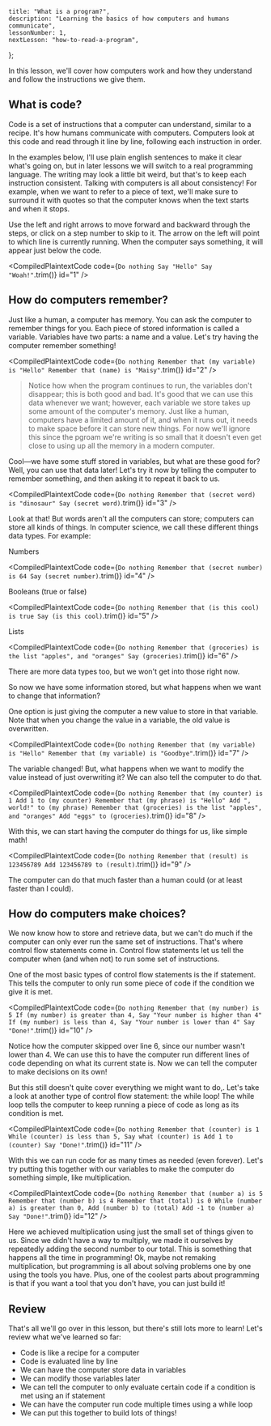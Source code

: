 
	title: "What is a program?",
	description: "Learning the basics of how computers and humans communicate",
	lessonNumber: 1,
	nextLesson: "how-to-read-a-program",
};

In this lesson, we'll cover how computers work and how they understand and follow the instructions we give them.

## What is code?

Code is a set of instructions that a computer can understand, similar to a recipe. It's how humans communicate with computers. Computers look at this code and read through it line by line, following each instruction in order.

In the examples below, I'll use plain english sentences to make it clear what's going on, but in later lessons we will switch to a real programming language. The writing may look a little bit weird, but that's to keep each instruction consistent. Talking with computers is all about consistency! For example, when we want to refer to a piece of text, we'll make sure to surround it with quotes so that the computer knows when the text starts and when it stops.

Use the left and right arrows to move forward and backward through the steps, or click on a step number to skip to it. The arrow on the left will point to which line is currently running. When the computer says something, it will appear just below the code.

<CompiledPlaintextCode
	code={`
Do nothing
Say "Hello"
Say "Woah!"
`.trim()}
	id="1"
/>

## How do computers remember?

Just like a human, a computer has memory. You can ask the computer to remember things for you. Each piece of stored information is called a <FancyText>variable</FancyText>. Variables have two parts: a name and a value. Let's try having the computer remember something!

<CompiledPlaintextCode
	code={`
Do nothing
Remember that (my variable) is "Hello"
Remember that (name) is "Maisy"
`.trim()}
	id="2"
/>

> Notice how when the program continues to run, the variables don't disappear; this is both good and bad. It's good that we can use this data whenever we want; however, each variable we store takes up some amount of the computer's memory. Just like a human, computers have a limited amount of it, and when it runs out, it needs to make space before it can store new things. For now we'll ignore this since the pgroam we're writing is so small that it doesn't even get close to using up all the memory in a modern computer.

Cool—we have some stuff stored in variables, but what are these good for? Well, you can use that data later! Let's try it now by telling the computer to remember something, and then asking it to repeat it back to us.

<CompiledPlaintextCode
	code={`
Do nothing
Remember that (secret word) is "dinosaur"
Say (secret word)
`.trim()}
	id="3"
/>

Look at that! But words aren't all the computers can store; computers can store all kinds of things. In computer science, we call these different things <FancyText>data types</FancyText>. For example:

Numbers

<CompiledPlaintextCode
	code={`
Do nothing
Remember that (secret number) is 64
Say (secret number)
`.trim()}
	id="4"
/>

Booleans (true or false)

<CompiledPlaintextCode
	code={`
Do nothing
Remember that (is this cool) is true
Say (is this cool)
`.trim()}
	id="5"
/>

Lists

<CompiledPlaintextCode
	code={`
Do nothing
Remember that (groceries) is the list "apples", and "oranges"
Say (groceries)
`.trim()}
	id="6"
/>

There are more data types too, but we won't get into those right now.

So now we have some information stored, but what happens when we want to change that information?

One option is just giving the computer a new value to store in that variable. Note that when you change the value in a variable, the old value is overwritten.

<CompiledPlaintextCode
	code={`
Do nothing
Remember that (my variable) is "Hello"
Remember that (my variable) is "Goodbye"
`.trim()}
	id="7"
/>

The variable changed! But, what happens when we want to modify the value instead of just overwriting it? We can also tell the computer to do that.

<CompiledPlaintextCode
	code={`
Do nothing
Remember that (my counter) is 1
Add 1 to (my counter)
Remember that (my phrase) is "Hello"
Add ", world!" to (my phrase)
Remember that (groceries) is the list "apples", and "oranges"
Add "eggs" to (groceries)
`.trim()}
	id="8"
/>

With this, we can start having the computer do things for us, like simple math!

<CompiledPlaintextCode
	code={`
Do nothing
Remember that (result) is 123456789
Add 123456789 to (result)
`.trim()}
	id="9"
/>

The computer can do that much faster than a human could (or at least faster than I could).

## How do computers make choices?

We now know how to store and retrieve data, but we can't do much if the computer can only ever run the same set of instructions. That's where <FancyText>control flow statements</FancyText> come in. Control flow statements let us tell the computer when (and when not) to run some set of instructions.

One of the most basic types of control flow statements is the <FancyText>if statement</FancyText>. This tells the computer to only run some piece of code if the condition we give it is met.

<CompiledPlaintextCode
	code={`
Do nothing
Remember that (my number) is 5
If (my number) is greater than 4,
  Say "Your number is higher than 4"
If (my number) is less than 4,
  Say "Your number is lower than 4"
Say "Done!"
`.trim()}
	id="10"
/>

Notice how the computer skipped over line 6, since our number wasn't lower than 4. We can use this to have the computer run different lines of code depending on what its current <FancyText>state</FancyText> is. Now we can tell the computer to make decisions on its own!

But this still doesn't quite cover everything we might want to do,. Let's take a look at another type of control flow statement: the <FancyText>while loop</FancyText>! The while loop tells the computer to keep running a piece of code as long as its condition is met.

<CompiledPlaintextCode
	code={`
Do nothing
Remember that (counter) is 1
While (counter) is less than 5,
  Say what (counter) is
  Add 1 to (counter)
Say "Done!"
`.trim()}
	id="11"
/>

With this we can run code for as many times as needed (even forever). Let's try putting this together with our variables to make the computer do something simple, like multiplication.

<CompiledPlaintextCode
	code={`
Do nothing
Remember that (number a) is 5
Remember that (number b) is 4
Remember that (total) is 0
While (number a) is greater than 0,
  Add (number b) to (total)
  Add -1 to (number a)
Say "Done!"
`.trim()}
	id="12"
/>

Here we achieved multiplication using just the small set of things given to us. Since we didn't have a way to multiply, we made it ourselves by repeatedly adding the second number to our total. This is something that happens all the time in programming! Ok, maybe not remaking multiplication, but programming is all about solving problems one by one using the tools you have. Plus, one of the coolest parts about programming is that if you want a tool that you don't have, you can just build it!

## Review

That's all we'll go over in this lesson, but there's still lots more to learn! Let's review what we've learned so far:

- Code is like a recipe for a computer
- Code is evaluated line by line
- We can have the computer store data in <FancyText>variables</FancyText>
- We can modify those variables later
- We can tell the computer to only evaluate certain code if a condition is met using an <FancyText>if statement</FancyText>
- We can have the computer run code multiple times using a <FancyText>while loop</FancyText>
- We can put this together to build lots of things!
